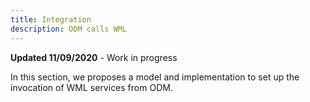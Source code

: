 ```yaml
---
title: Integration
description: ODM calls WML
---
```


<InlineNotification kind="warning">
<strong>Updated 11/09/2020</strong> - Work in progress
</InlineNotification>

In this section, we proposes a model and implementation to set up the invocation of WML services from ODM.
